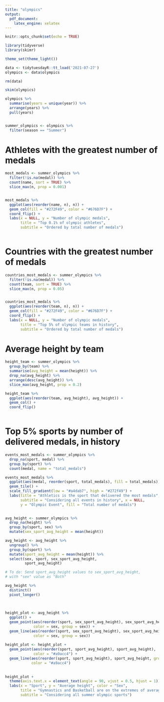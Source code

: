 ```yaml
---
title: "olympics"
output: 
  pdf_document: 
    latex_engine: xelatex
---
```


```r
knitr::opts_chunk$set(echo = TRUE)
```

```r
library(tidyverse)
library(skimr)

theme_set(theme_light())

data <- tidytuesdayR::tt_load('2021-07-27')
olympics <- data$olympics

rm(data)

```


```r

skim(olympics)

```


```r

olympics %>% 
  summarise(years = unique(year)) %>% 
  arrange(years) %>% 
  pull(years)


summer_olympics <- olympics %>% 
  filter(season == "Summer")

```

# Athletes with the greatest number of medals

```r

most_medals <- summer_olympics %>% 
  filter(!is.na(medal)) %>% 
  count(name, sort = TRUE) %>% 
  slice_max(n, prop = 0.001)


most_medals %>% 
  ggplot(aes(reorder(name, n), n)) +
  geom_col(fill = "#272F49", color = "#676D7F") +
  coord_flip() +
  labs(x = NULL, y = "Number of olympic medals",
       title = "Top 0.1% of olympic athletes",
       subtitle = "Ordered by total number of medals")
  

```

# Countries with the greatest number of medals

```r


countries_most_medals <- summer_olympics %>% 
  filter(!is.na(medal)) %>% 
  count(team, sort = TRUE) %>% 
  slice_max(n, prop = 0.05)


countries_most_medals %>% 
  ggplot(aes(reorder(team, n), n)) +
  geom_col(fill = "#272F49", color = "#676D7F") +
  coord_flip() +
  labs(x = NULL, y = "Number of olympic medals",
       title = "Top 5% of olympic teams in history",
       subtitle = "Ordered by total number of medals")

```


# Average height by team

```r

height_team <- summer_olympics %>% 
  group_by(team) %>% 
  summarise(avg_height = mean(height)) %>% 
  drop_na(avg_height) %>% 
  arrange(desc(avg_height)) %>% 
  slice_max(avg_height, prop = 0.2)

height_team %>% 
  ggplot(aes(reorder(team, avg_height), avg_height)) +
  geom_col() +
  coord_flip()
  


```


# Top 5% sports by number of delivered medals, in history

```r

events_most_medals <- summer_olympics %>% 
  drop_na(sport, medal) %>% 
  group_by(sport) %>% 
  count(medal, name = "total_medals")

events_most_medals %>% 
  ggplot(aes(medal, reorder(sport, total_medals), fill = total_medals)) +
  geom_tile() +
  scale_fill_gradient(low = "#a4dab7", high = "#272f49") +
  labs(title = "Athletics is the sport that delivered the most medals",
       subtitle = "Considering all events in history", x = NULL,
       y = "Olympic Event", fill = "Total number of medals")
  

```


```r

avg_height <- summer_olympics %>% 
  drop_na(height) %>% 
  group_by(sport, sex) %>% 
  mutate(sex_sport_avg_height = mean(height))

avg_height <- avg_height %>% 
  ungroup() %>% 
  group_by(sport) %>% 
  mutate(sport_avg_height = mean(height)) %>% 
  select(sex, sport, sex_sport_avg_height,
         sport_avg_height)

# To do: Send sport_avg_height values to sex_sport_avg_height, 
# with "sex" value as "Both"

avg_height %>% 
  distinct()
  pivot_longer()
  
  
  
height_plot <- avg_height %>% 
  ggplot() +
  geom_point(aes(reorder(sport, sex_sport_avg_height), sex_sport_avg_height,
             color = sex, group = sex)) +
  geom_line(aes(reorder(sport, sex_sport_avg_height), sex_sport_avg_height,
             color = sex, group = sex))
  
height_plot <- height_plot +
  geom_point(aes(reorder(sport, sport_avg_height), sport_avg_height),
             color = "#a9acc4") +
  geom_line(aes(reorder(sport, sport_avg_height), sport_avg_height, group = 1),
            color = "#a9acc4") 
 
  
height_plot +
  theme(axis.text.x = element_text(angle = 90, vjust = 0.5, hjust = 1)) +
  labs(x = "Sport", y = "Average height", color = "Sex",
       title = "Gymnastics and Basketball are on the extremes of average athlete height",
       subtitle = "Considering all summer olympic sports") 
  
```

